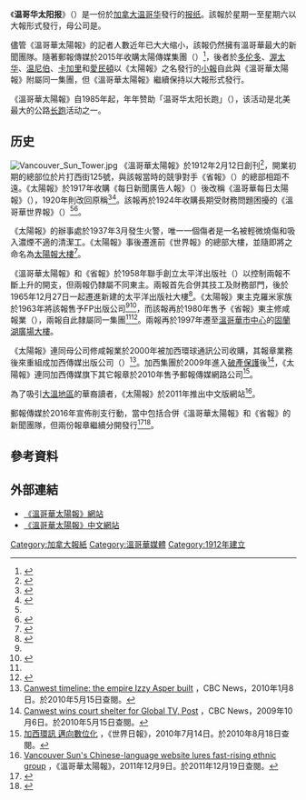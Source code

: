 {{Infobox Newspaper |
name = The Vancouver Sun<br>温哥华太阳报|
logo= The-Vancouver-Sun-Logo.svg|
image = |
type = [[日报|日报]] |
format = 寬板 |
foundation = 1912年2月12日 |
owners = 郵報傳媒網路公司（Postmedia Network Inc.）|
headquarters = [[加拿大|加拿大]][[卑詩省|卑詩省]][[温哥华|温哥华]]<br>[[固蘭湖街|固蘭湖街]]200號1室 V6C 3N3 |
publisher = Kevin D. Bent | ISSN = 0832-1299 |
website = [http://www.vancouversun.com www.vancouversun.com] |
}}

《'''温哥华太阳报'''》（{{lang-en|''The Vancouver Sun''}}）是一份於[[加拿大|加拿大]][[温哥华|温哥华]]發行的[[报纸|报纸]]。該報於星期一至星期六以大報形式發行，母公司是{{le|郵報傳媒網路|Postmedia Network|郵報傳媒網路公司}}。

儘管《溫哥華太陽報》的記者人數近年已大大缩小，該報仍然擁有溫哥華最大的新聞團隊。隨著郵報傳媒於2015年收購太陽傳媒集團（{{lang|en|Sun Media}}）<ref>{{cite news |url=http://www.cbc.ca/news/business/postmedia-purchase-of-quebecor-s-sun-media-ok-d-by-competition-bureau-1.3008709 |title=Postmedia purchase of Quebecor's Sun Media OK'd by Competition Bureau |work=CBC News |date=2015-03-25 |accessdate=2016-03-01 |archive-date=2016-03-04 |archive-url=https://web.archive.org/web/20160304161409/http://www.cbc.ca/news/business/postmedia-purchase-of-quebecor-s-sun-media-ok-d-by-competition-bureau-1.3008709 |dead-url=no }}</ref>，後者於[[多伦多|多伦多]]、[[渥太华|渥太华]]、[[温尼伯|温尼伯]]、[[卡加里|卡加里]]和[[愛民頓|愛民頓]]以《太陽報》之名發行的[[小報|小報]]自此與《溫哥華太陽報》附屬同一集團，但《溫哥華太陽報》繼續保持以大報形式發行。

《溫哥華太陽報》自1985年起，年年赞助「温哥华太阳长跑」（{{lang|en|Vancouver Sun Run}}），该活动是北美最大的公路[[长跑|长跑]]活动之一。

==历史==
[[File:Vancouver_Sun_Tower.jpg|thumb]]
《溫哥華太陽報》於1912年2月12日創刊<ref>{{cite web |url=http://www.vancouverhistory.ca/chronology9.htm |title=1912 Chronology |work=The History of Metropolitan Vancouver |accessdate=2016-03-01 |archive-date=2016-03-03 |archive-url=https://web.archive.org/web/20160303220727/http://www.vancouverhistory.ca/chronology9.htm |dead-url=no }}</ref>，開業初期的總部位於片打西街125號，與該報當時的競爭對手《省報》（{{lang|en|''The Province''}}）的總部相距不遠。《太陽報》於1917年收購《每日新聞廣告人報》（{{lang|en|''The Daily News-Advertiser''}}）後改稱《溫哥華每日太陽報》（{{lang|en|''The Vancouver Daily Sun''}}），1920年則改回原稱<ref>{{cite web |url=http://guides.vpl.ca/content.php?pid=193504&sid=1622286 |title=Newspapers at VPL |work=[[溫哥華公共圖書館|溫哥華公共圖書館]] |accessdate=2016-03-01 |archive-date=2016-03-06 |archive-url=https://web.archive.org/web/20160306082524/http://guides.vpl.ca/content.php?pid=193504&sid=1622286 |dead-url=no }}</ref><ref name="CE">{{cite web |url=http://www.thecanadianencyclopedia.ca/en/article/sun-vancouver/ |title=Sun (Vancouver) |work=The Canadian Encyclopedia |accessdate=2016-03-01 |archive-date=2016-03-06 |archive-url=https://web.archive.org/web/20160306070642/http://www.thecanadianencyclopedia.ca/en/article/sun-vancouver/ |dead-url=no }}</ref>。該報再於1924年收購長期受財務問題困擾的《溫哥華世界報》（{{lang|en|''The Vancouver World''}}）<ref name="CE"/><ref>{{cite web |url=http://www.vancouverhistory.ca/chronology1924.htm |title=1924 Chronology |work=The History of Metropolitan Vancouver |accessdate=2016-03-01 |archive-date=2016-03-03 |archive-url=https://web.archive.org/web/20160303230956/http://www.vancouverhistory.ca/chronology1924.htm |dead-url=no }}</ref>。

《太陽報》的辦事處於1937年3月發生火警，唯一一個傷者是一名被輕微燒傷和吸入濃煙不適的清潔工。《太陽報》事後遷進前《世界報》的總部大樓，並隨即將之命名為[[太陽塔_(溫哥華)|太陽報大樓]]<ref>{{cite web |url=http://www.vancouverhistory.ca/chronology1937.htm |title=1937 Chronology |work=The History of Metropolitan Vancouver |accessdate=2016-03-01 |archive-date=2016-03-04 |archive-url=https://web.archive.org/web/20160304032931/http://www.vancouverhistory.ca/chronology1937.htm |dead-url=no }}</ref>。

《溫哥華太陽報》和《省報》於1958年聯手創立太平洋出版社（{{lang|en|Pacific Press}}）以控制兩報不斷上升的開支，但兩報仍隸屬不同東主。兩報首先合併其技工及財務部門，後於1965年12月27日一起遷進新建的太平洋出版社大樓<ref>{{cite web |url=http://www.vancouverhistory.ca/chronology1965.htm |title=1965 Chronology |work=The History of Metropolitan Vancouver |accessdate=2016-03-01 |archive-date=2016-03-03 |archive-url=https://web.archive.org/web/20160303202800/http://www.vancouverhistory.ca/chronology1965.htm |dead-url=no }}</ref>。《太陽報》東主克羅米家族於1963年將該報售予FP出版公司<ref name="CE"/><ref>{{cite web |url=http://www.vancouverhistory.ca/chronology1963.htm |title=1963 Chronology |work=The History of Metropolitan Vancouver |accessdate=2016-03-01 |archive-date=2016-03-05 |archive-url=https://web.archive.org/web/20160305210622/http://vancouverhistory.ca/chronology1963.htm |dead-url=yes }}</ref>，而該報再於1980年售予《省報》東主修咸報業（{{lang|en|Southam Press}}），兩報自此隸屬同一集團<ref name="CE"/><ref>{{cite web |url=http://www.vancouverhistory.ca/chronology1980.htm |title=1980 Chronology |work=The History of Metropolitan Vancouver |accessdate=2016-03-01 |archive-date=2016-01-18 |archive-url=https://web.archive.org/web/20160118045518/http://www.vancouverhistory.ca/chronology1980.htm |dead-url=yes }}</ref>。兩報再於1997年遷至[[溫哥華市中心|溫哥華市中心]]的[[加連威老廣場_(加拿大)|固蘭湖廣場大樓]]。

《太陽報》連同母公司修咸報業於2000年被加西環球通訊公司收購，其報章業務後來重組成加西傳媒出版公司（{{lang|en|CanWest MediaWorks Publications Inc.}}）<ref name="CBC2010">[http://www.cbc.ca/money/story/2009/09/24/f-canwest-timeline.html Canwest timeline: the empire Izzy Asper built] {{Wayback|url=http://www.cbc.ca/money/story/2009/09/24/f-canwest-timeline.html |date=20091009103904 }}，CBC News，2010年1月8日。於2010年5月15日查閱。</ref>。加西集團於2009年進入[[破產保護|破產保護]]後<ref>[http://www.cbc.ca/money/story/2009/10/06/canwest-bankruptcy.html Canwest wins court shelter for Global TV, Post] {{Wayback|url=http://www.cbc.ca/money/story/2009/10/06/canwest-bankruptcy.html |date=20100420201754 }}，CBC News，2009年10月6日。於2010年5月15日查閱。</ref>，《太陽報》連同加西傳媒旗下其它報章於2010年售予郵報傳媒網路公司<ref>[http://van.worldjournal.com/view/full_van/8754986/article-%E5%8A%A0%E8%A5%BF%E7%92%B0%E8%A8%8A-%E9%82%81%E5%90%91%E6%95%B8%E4%BD%8D%E5%8C%96?instance=bcnews2 加西環訊 邁向數位化] {{webarchive|url=https://web.archive.org/web/20150516183859/http://van.worldjournal.com/view/full_van/8754986/article-%E5%8A%A0%E8%A5%BF%E7%92%B0%E8%A8%8A-%E9%82%81%E5%90%91%E6%95%B8%E4%BD%8D%E5%8C%96?instance=bcnews2 |date=2015-05-16 }}，《世界日報》，2010年7月14日。於2010年8月18日查閱。</ref>。

為了吸引[[大溫地區|大溫地區]]的華裔讀者，《太陽報》於2011年推出中文版網站<ref>[http://www.vancouversun.com/news/Vancouver+Chinese+language+website+lures+fast+rising+ethnic+group/5839326/story.html Vancouver Sun's Chinese-language website lures fast-rising ethnic group] {{webarchive|url=https://web.archive.org/web/20120108081017/http://www.vancouversun.com/news/Vancouver+Chinese+language+website+lures+fast+rising+ethnic+group/5839326/story.html |date=2012-01-08 }}，《溫哥華太陽報》，2011年12月9日。於2011年12月19日查閱。</ref>。

郵報傳媒於2016年宣佈削支行動，當中包括合併《溫哥華太陽報》和《省報》的新聞團隊，但兩份報章繼續分開發行<ref>{{cite news |url=http://www.cbc.ca/news/business/postmedia-job-cuts-1.3410497 |title=Postmedia cuts 90 jobs, merges newsrooms in Vancouver, Edmonton, Calgary, Ottawa |work=CBC News |date=2016-01-19 |accessdate=2016-03-01 |archive-date=2016-02-28 |archive-url=https://web.archive.org/web/20160228092207/http://www.cbc.ca/news/business/postmedia-job-cuts-1.3410497 |dead-url=no }}</ref><ref>{{cite news |url=http://www.news1130.com/2016/01/19/postmedia-layoffs-vancouver-sun-province-newsrooms/ |title=Postmedia lays off staff; Vancouver Sun/Province combine newsrooms |work=News 1130 |date=2016-01-19 |accessdate=2016-03-01 |archive-date=2016-03-06 |archive-url=https://web.archive.org/web/20160306232353/http://www.news1130.com/2016/01/19/postmedia-layoffs-vancouver-sun-province-newsrooms/ |dead-url=no }}</ref>。

==參考資料==
{{reflist|2}}

==外部連結==
*[http://www.canada.com/vancouversun/index.html 《溫哥華太陽報》網站] {{Wayback|url=http://www.canada.com/vancouversun/index.html |date=20090209004606 }} {{en icon}}
*[http://taiyangbao.ca/ 《溫哥華太陽報》中文網站] {{Wayback|url=http://taiyangbao.ca/ |date=20111204214406 }} {{zh icon}}

[[Category:加拿大報紙|Category:加拿大報紙]]
[[Category:溫哥華媒體|Category:溫哥華媒體]]
[[Category:1912年建立|Category:1912年建立]]